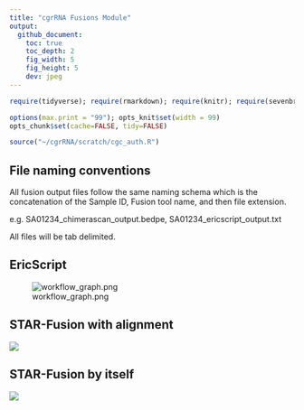 ```yaml
---
title: "cgrRNA Fusions Module"
output:
  github_document:
    toc: true
    toc_depth: 2
    fig_width: 5
    fig_height: 5
    dev: jpeg
---
```


```r
require(tidyverse); require(rmarkdown); require(knitr); require(sevenbridges); 

options(max.print = "99"); opts_knit$set(width = 99)
opts_chunk$set(cache=FALSE, tidy=FALSE)

source("~/cgrRNA/scratch/cgc_auth.R")

```


## File naming conventions

All fusion output files follow the same naming schema which is the concatenation of the Sample ID, Fusion tool name, and then file extension.
 
e.g. SA01234_chimerascan_output.bedpe, SA01234_ericscript_output.txt
 
All files will be tab delimited.

## EricScript

![workflow_graph.png](workflows/ericscript/workflow_graph.png)

## STAR-Fusion with alignment

![](workflows/star_fusion/star_fusion_with_alignment.png)

## STAR-Fusion by itself

![](workflows/star_fusion/star_fusion_post_alignment.png)
